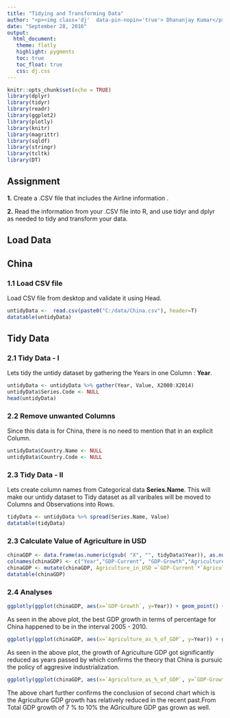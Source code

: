 ```yaml
---
title: "Tidying and Transforming Data"
author: "<p><img class='dj'  data-pin-nopin='true'> Dhananjay Kumar</p>"
date: "September 28, 2016"
output:
  html_document:
   theme: flatly
   highlight: pygments
   toc: true
   toc_float: true
   css: dj.css
---
```


```r
knitr::opts_chunk$set(echo = TRUE)
library(dplyr)
library(tidyr)
library(readr)
library(ggplot2)
library(plotly)
library(knitr)
library(magrittr)
library(sqldf)
library(stringr)
library(tcltk)
library(DT)
```

## Assignment

**1.** Create a .CSV file that includes the Airline information .

**2.** Read the information from your .CSV file into R, and use tidyr and dplyr as needed to tidy and transform your data.



## Load Data

## China 

### 1.1 Load CSV file
Load CSV file from desktop and validate it using Head.
```r
untidyData <-  read.csv(paste0("C:/data/China.csv"), header=T)
datatable(untidyData)
```



## Tidy Data 

### 2.1 Tidy Data - I

Lets tidy the untidy dataset by gathering the Years in one Column : **Year**.

```r
untidyData <- untidyData %>% gather(Year, Value, X2000:X2014)
untidyData$Series.Code <- NULL
head(untidyData)
```

### 2.2 Remove unwanted Columns

Since this data is for China, there is no need to mention that in an explicit Column.

```r
untidyData$Country.Name <- NULL
untidyData$Country.Code <- NULL
```

### 2.3 Tidy Data - II

Lets create column names from Categorical data **Series.Name**. This will make our untidy dataset to Tidy dataset as all varibales will be moved to Columns and  Observations into Rows.

```r
tidyData <- untidyData %>% spread(Series.Name, Value)
datatable(tidyData)
```

### 2.3 Calculate Value of Agriculture in USD

```r
chinaGDP <- data.frame(as.numeric(gsub( "X", "", tidyData$Year)), as.numeric(tidyData$`GDP (current US$)`), as.numeric(tidyData$`GDP growth (annual %)`) , as.numeric(tidyData$`Agriculture, value added (% of GDP)`))
colnames(chinaGDP) <- c("Year","GDP-Current", "GDP-Growth","Agriculture_as_%_of_GDP")
chinaGDP <- mutate(chinaGDP, Agriculture_in_USD =`GDP-Current`*`Agriculture_as_%_of_GDP`/100 )
datatable(chinaGDP)
```

### 2.4 Analyses
```r

ggplotly(ggplot(chinaGDP, aes(x=`GDP-Growth`, y=Year)) + geom_point() +  geom_smooth() +  labs(title="Year vs GDP"))
```

As seen in the above plot, the best GDP growth in terms of percentage for China happened to be in the interval 2005 - 2010.

```r

ggplotly(ggplot(chinaGDP, aes(x=`Agriculture_as_%_of_GDP`, y=Year)) + geom_point() +  geom_smooth() + labs(title="Year vs Agriculture GDP"))
```

As seen in the above plot, the growth of Agriculture GDP got significantly reduced as years passed by which confirms the theory that China is pursuic the policy of aggresive industrialization.

```r
ggplotly(ggplot(chinaGDP, aes(x=`Agriculture_as_%_of_GDP`, y=`GDP-Growth`)) + geom_point() +  geom_smooth() + labs(title="GDP vs Agriculture GDP"))
```

The above chart further confirms the conclusion of second chart which is the Agriculture GDP growth has relatively reduced in the recent past.From Total GDP growth of 7 % to 10% the AGriculture GDP gas grown as well.





